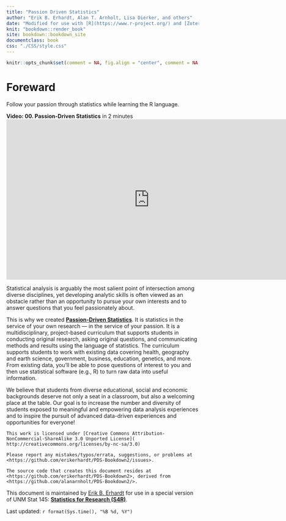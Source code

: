 ```yaml
---
title: "Passion Driven Statistics"
author: "Erik B. Erhardt, Alan T. Arnholt, Lisa Dierker, and others"
date: "Modified for use with [R](https://www.r-project.org/) and [Zotero](https://www.zotero.org/)"
knit: "bookdown::render_book"
site: bookdown::bookdown_site
documentclass: book
css: "./CSS/style.css"
---
```


```r
knitr::opts_chunk$set(comment = NA, fig.align = "center", comment = NA, warning = FALSE, message = FALSE)
```

# Foreward {-}

Follow your passion through statistics while learning the R language.

**Video:  00. Passion-Driven Statistics** in 2 minutes
<iframe src="https://player.vimeo.com/video/159566845?title=0&amp;byline=0&amp;portrait=0" width="747" height="420" frameborder="0" allowfullscreen="allowfullscreen"></iframe>


Statistical analysis is arguably the most salient point of intersection among
diverse disciplines, yet developing analytic skills is often viewed as an
obstacle rather than an opportunity to pursue your own interests and to answer
questions that you feel passionately about.

This is why we created **[Passion-Driven Statistics](https://passiondrivenstatistics.com/)**. It is statistics in the
service of your own research --- in the service of your passion. It is a
multidisciplinary, project-based curriculum that supports students in
conducting original research, asking original questions, and communicating
methods and results using the language of statistics. The curriculum supports
students to work with existing data covering health, geography and earth
science, government, business, education, genetics, and more. From existing
data, you'll be able to pose questions of interest to you and then use
statistical software (e.g., R) to turn raw data into useful information.

We believe that students from diverse educational, social and economic
backgrounds deserve not only a seat in a classroom, but also a welcoming place
at the table. Our goal is to increase the number and diversity of students
exposed to meaningful and empowering data analysis experiences and to inspire
the pursuit of advanced data-driven experiences and opportunities for everyone!

<!---
was in title: "[GitHub,](https://github.com/) and"
## Copyright {-}
-->

```block
This work is licensed under [Creative Commons Attribution-NonCommercial-ShareAlike 3.0 Unported License]( http://creativecommons.org/licenses/by-nc-sa/3.0)

Please report any mistakes/typos/errata, suggestions, or problems at <https://github.com/erikerhardt/PDS-Bookdown2/issues>.

The source code that creates this document resides at <https://github.com/erikerhardt/PDS-Bookdown2>, derived from <https://github.com/alanarnholt/PDS-Bookdown2/>.
```

This document is maintained by [Erik B. Erhardt](https://statacumen.com/about/)
  for use in a special version of UNM Stat 145: **[Statistics for Research (S4R)](https://statacumen.com/teaching/s4r-s19/)**.


Last updated: `r format(Sys.time(), "%B %d, %Y")`

<!---
-->

<!---
Video links:  https://passiondrivenstatistics.com/r/

**Video:  00. Passion-Driven Statistics**
<iframe src="https://player.vimeo.com/video/159566845?title=0&amp;byline=0&amp;portrait=0" width="747" height="420" frameborder="0" allowfullscreen="allowfullscreen"></iframe>
<iframe src="https://player.vimeo.com/video/159566845?title=0&amp;byline=0&amp;portrait=0" width="1165" height="655" frameborder="0" allowfullscreen="allowfullscreen"></iframe>

**Video:  01. Introduction**
<iframe src="https://www.youtube.com/embed/_8A0zx51BKs?rel=0" width="747" height="420" frameborder="0" allowfullscreen="allowfullscreen"></iframe>

**Video:  02. Data Sets and Code Books**
<iframe src="https://player.vimeo.com/video/129601017?title=0&amp;byline=0&amp;portrait=0" width="747" height="420" frameborder="0" allowfullscreen="allowfullscreen"></iframe>

**Video:  03. Literature Review**
<iframe src="https://player.vimeo.com/video/139525602?title=0&amp;byline=0&amp;portrait=0" width="747" height="420" frameborder="0" allowfullscreen="allowfullscreen"></iframe>

**Video:  04. Working with Data**
<iframe src="https://player.vimeo.com/video/157497682?title=0&amp;byline=0&amp;portrait=0" width="747" height="420" frameborder="0" allowfullscreen="allowfullscreen"></iframe>

**Video:  05. Data Management**
<iframe src="https://player.vimeo.com/video/151207734?title=0&amp;byline=0&amp;portrait=0" width="747" height="420" frameborder="0" allowfullscreen="allowfullscreen"></iframe>

**Video:  06. Graphing: One Variable at a Time**
<iframe src="https://player.vimeo.com/video/152493596?title=0&amp;byline=0&amp;portrait=0" width="747" height="420" frameborder="0" allowfullscreen="allowfullscreen"></iframe>

**Video:  07. Graphing Relationships**
<iframe src="https://player.vimeo.com/video/160477834?title=0&amp;byline=0&amp;portrait=0" width="747" height="420" frameborder="0" allowfullscreen="allowfullscreen"></iframe>

**Video:  08. Hypothesis Testing**
<iframe src="https://player.vimeo.com/video/133507581?title=0&amp;byline=0&amp;portrait=0" width="747" height="420" frameborder="0" allowfullscreen="allowfullscreen"></iframe>

**Video:  09. Analysis of Variance**
<iframe src="https://player.vimeo.com/video/166245557?title=0&amp;byline=0&amp;portrait=0" width="747" height="420" frameborder="0" allowfullscreen="allowfullscreen"></iframe>

**Video:  10. Chi-Square Test of Independence**
<iframe src="https://player.vimeo.com/video/172675181?title=0&amp;byline=0&amp;portrait=0" width="747" height="420" frameborder="0" allowfullscreen="allowfullscreen"></iframe>

**Video:  11. Correlation**
<iframe src="https://player.vimeo.com/video/177164893?title=0&amp;byline=0&amp;portrait=0" width="747" height="420" frameborder="0" allowfullscreen="allowfullscreen"></iframe>

**Video:  12. Moderation**
<iframe src="https://player.vimeo.com/video/179524400?title=0&amp;byline=0&amp;portrait=0" width="747" height="420" frameborder="0" allowfullscreen="allowfullscreen"></iframe>

**Video:  13. The Question of Causation**
<iframe src="https://www.youtube.com/embed/Bg9eEcs9cVY?rel=0" width="747" height="420" frameborder="0" allowfullscreen="allowfullscreen"></iframe>

**Video:  14. Multivariate Models and Confounding**
<iframe src="https://player.vimeo.com/video/185704607?title=0&amp;byline=0&amp;portrait=0" width="747" height="420" frameborder="0" allowfullscreen="allowfullscreen"></iframe>

**Video:  15. Writing Your Poster Presentation**
<iframe src="https://player.vimeo.com/video/273462689?title=0&amp;byline=0&amp;portrait=0" width="747" height="420" frameborder="0" allowfullscreen="allowfullscreen"></iframe>


-->
